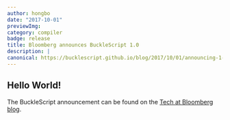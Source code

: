 ```yaml
---
author: hongbo
date: "2017-10-01" 
previewImg:
category: compiler
badge: release
title: Bloomberg announces BuckleScript 1.0
description: |
canonical: https://bucklescript.github.io/blog/2017/10/01/announcing-1-0
---
```


## Hello World!

The BuckleScript announcement can be found on the [Tech at Bloomberg
blog](https://www.techatbloomberg.com/blog/bucklescript-1-0-release-arrived/).
